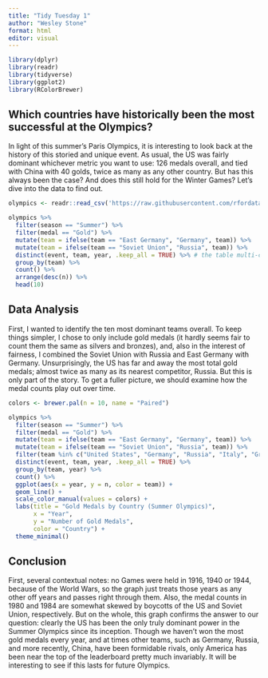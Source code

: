 ```yaml
---
title: "Tidy Tuesday 1"
author: "Wesley Stone"
format: html
editor: visual
---
```


```r
library(dplyr)
library(readr)
library(tidyverse)
library(ggplot2)
library(RColorBrewer)
```

## Which countries have historically been the most successful at the Olympics?

In light of this summer's Paris Olympics, it is interesting to look back at the history of this storied and unique event. As usual, the US was fairly dominant whichever metric you want to use: 126 medals overall, and tied with China with 40 golds, twice as many as any other country. But has this always been the case? And does this still hold for the Winter Games? Let's dive into the data to find out.

```r
olympics <- readr::read_csv('https://raw.githubusercontent.com/rfordatascience/tidytuesday/master/data/2024/2024-08-06/olympics.csv')
```

```r
olympics %>% 
  filter(season == "Summer") %>% 
  filter(medal == "Gold") %>% 
  mutate(team = ifelse(team == "East Germany", "Germany", team)) %>%
  mutate(team = ifelse(team == "Soviet Union", "Russia", team)) %>%
  distinct(event, team, year, .keep_all = TRUE) %>% # the table multi-counts team events for each person on the team, this corrects that
  group_by(team) %>%
  count() %>%
  arrange(desc(n)) %>% 
  head(10)
```

## Data Analysis

First, I wanted to identify the ten most dominant teams overall. To keep things simpler, I chose to only include gold medals (it hardly seems fair to count them the same as silvers and bronzes), and, also in the interest of fairness, I  combined the Soviet Union with Russia and East Germany with Germany. Unsurprisingly, the US has far and away the most total gold medals; almost twice as many as its nearest competitor, Russia. But this is only part of the story. To get a fuller picture, we should examine how the medal counts play out over time.

```r
colors <- brewer.pal(n = 10, name = "Paired")

olympics %>% 
  filter(season == "Summer") %>% 
  filter(medal == "Gold") %>%
  mutate(team = ifelse(team == "East Germany", "Germany", team)) %>%
  mutate(team = ifelse(team == "Soviet Union", "Russia", team)) %>%
  filter(team %in% c("United States", "Germany", "Russia", "Italy", "Great Britain", "Hungary", "France", "Australia", "Sweden", "China")) %>%
  distinct(event, team, year, .keep_all = TRUE) %>%
  group_by(team, year) %>%
  count() %>%
  ggplot(aes(x = year, y = n, color = team)) +
  geom_line() +
  scale_color_manual(values = colors) +
  labs(title = "Gold Medals by Country (Summer Olympics)", 
       x = "Year", 
       y = "Number of Gold Medals", 
       color = "Country") +
  theme_minimal() 
```

## Conclusion

First, several contextual notes: no Games were held in 1916, 1940 or 1944, because of the World Wars, so the graph just treats those years as any other off years and passes right through them. Also, the medal counts in 1980 and 1984 are somewhat skewed by boycotts of the US and Soviet Union, respectively. But on the whole, this graph confirms the answer to our question: clearly the US has been the only truly dominant power in the Summer Olympics since its inception. Though we haven't won the most gold medals every year, and at times other teams, such as Germany, Russia, and more recently, China, have been formidable rivals, only America has been near the top of the leaderboard pretty much invariably. It will be interesting to see if this lasts for future Olympics.
